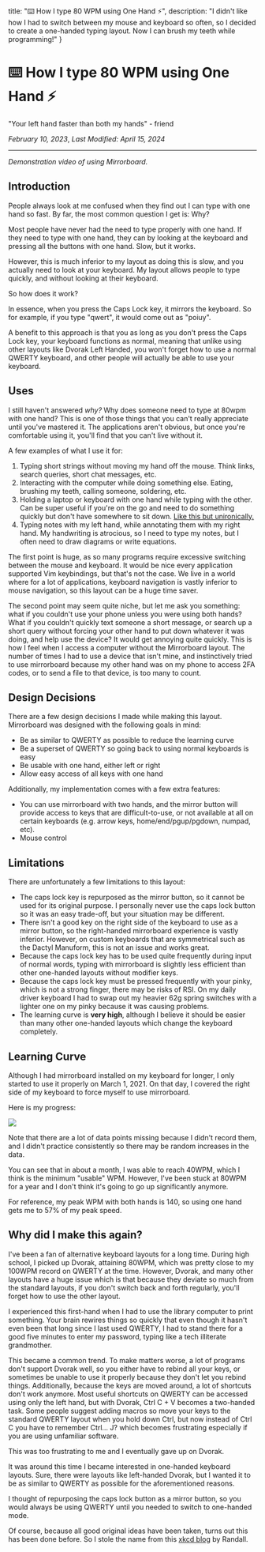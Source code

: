  title: "⌨️ How I type 80 WPM using One Hand ⚡",
  description: "I didn't like how I had to switch between my mouse and keyboard so often, so I decided to create a one-handed typing layout. Now I can brush my teeth while programming!"
}

# ⌨️ How I type 80 WPM using One Hand ⚡
"Your left hand faster than both my hands" - friend

*February 10, 2023*, *Last Modified: April 15, 2024*

----

<div className="relative" style={{ paddingBottom: "56.25%" }}>
  <MediaDisplay className="absolute p-4" link="https://www.youtube.com/embed/L4qHOcTEYSc" type="iframe" autoplay />
</div>

*Demonstration video of using Mirrorboard.*

## Introduction

People always look at me confused when they find out I can type with one hand so fast. By far, the most common question I get is: Why?

Most people have never had the need to type properly with one hand. If they need to type with one hand, they can by looking at the keyboard and pressing all the buttons with one hand. Slow, but it works.

However, this is much inferior to my layout as doing this is slow, and you actually need to look at your keyboard. My layout allows people to type quickly, and without looking at their keyboard.

So how does it work?

In essence, when you press the Caps Lock key, it mirrors the keyboard. So for example, if you type "qwert", it would come out as "poiuy".

A benefit to this approach is that you as long as you don't press the Caps Lock key, your keyboard functions as normal, meaning that unlike using other layouts like Dvorak Left Handed, you won't forget how to use a normal QWERTY keyboard, and other people will actually be able to use your keyboard.

## Uses

I still haven't answered *why?* Why does someone need to type at 80wpm with one hand? This is one of those things that you can't really appreciate until you've mastered it. The applications aren't obvious, but once you're comfortable using it, you'll find that you can't live without it.

A few examples of what I use it for:

1. Typing short strings without moving my hand off the mouse. Think links, search queries, short chat messages, etc.
2. Interacting with the computer while doing something else. Eating, brushing my teeth, calling someone, soldering, etc.
3. Holding a laptop or keyboard with one hand while typing with the other. Can be super useful if you're on the go and need to do something quickly but don't have somewhere to sit down. [Like this but unironically.](https://www.dreamstime.com/young-man-laptop-white-background-image153306931)
4. Typing notes with my left hand, while annotating them with my right hand. My handwriting is atrocious, so I need to type my notes, but I often need to draw diagrams or write equations.

The first point is huge, as so many programs require excessive switching between the mouse and keyboard. It would be nice every application supported Vim keybindings, but that's not the case. We live in a world where for a lot of applications, keyboard navigation is vastly inferior to mouse navigation, so this layout can be a huge time saver.

The second point may seem quite niche, but let me ask you something: what if you couldn't use your phone unless you were using both hands? What if you couldn't quickly text someone a short message, or search up a short query without forcing your other hand to put down whatever it was doing, and help use the device? It would get annoying quite quickly. This is how I feel when I access a computer without the Mirrorboard layout. The number of times I had to use a device that isn't mine, and instinctively tried to use mirrorboard because my other hand was on my phone to access 2FA codes, or to send a file to that device, is too many to count.

## Design Decisions

There are a few design decisions I made while making this layout. Mirrorboard was designed with the following goals in mind:

* Be as similar to QWERTY as possible to reduce the learning curve
* Be a superset of QWERTY so going back to using normal keyboards is easy
* Be usable with one hand, either left or right
* Allow easy access of all keys with one hand

Additionally, my implementation comes with a few extra features:
* You can use mirrorboard with two hands, and the mirror button will provide access to keys that are difficult-to-use, or not available at all on certain keyboards (e.g. arrow keys, home/end/pgup/pgdown, numpad, etc).
* Mouse control

## Limitations

There are unfortunately a few limitations to this layout:

* The caps lock key is repurposed as the mirror button, so it cannot be used for its original purpose. I personally never use the caps lock button so it was an easy trade-off, but your situation may be different.
* There isn't a good key on the right side of the keyboard to use as a mirror button, so the right-handed mirrorboard experience is vastly inferior. However, on custom keyboards that are symmetrical such as the Dactyl Manuform, this is not an issue and works great.
* Because the caps lock key has to be used quite frequently during input of normal words, typing with mirrorboard is slightly less efficient than other one-handed layouts without modifier keys.
* Because the caps lock key must be pressed frequently with your pinky, which is not a strong finger, there may be risks of RSI. On my daily driver keyboard I had to swap out my heavier 62g spring switches with a lighter one on my pinky because it was causing problems.
* The learning curve is **very high**, although I believe it should be easier than many other one-handed layouts which change the keyboard completely.

## Learning Curve

Although I had mirrorboard installed on my keyboard for longer, I only started to use it properly on March 1, 2021. On that day, I covered the right side of my keyboard to force myself to use mirrorboard.

Here is my progress:

![](https://i.imgur.com/pZ2ConE.png)

Note that there are a lot of data points missing because I didn't record them, and I didn't practice consistently so there may be random increases in the data.

You can see that in about a month, I was able to reach 40WPM, which I think is the minimum "usable" WPM. However, I've been stuck at 80WPM for a year and I don't think it's going to go up significantly anymore.

For reference, my peak WPM with both hands is 140, so using one hand gets me to 57% of my peak speed.

## Why did I make this again?

I've been a fan of alternative keyboard layouts for a long time. During high school, I picked up Dvorak, attaining 80WPM, which was pretty close to my 100WPM record on QWERTY at the time. However, Dvorak, and many other layouts have a huge issue which is that because they deviate so much from the standard layouts, if you don't switch back and forth regularly, you'll forget how to use the other layout.

I experienced this first-hand when I had to use the library computer to print something. Your brain rewires things so quickly that even though it hasn't even been that long since I last used QWERTY, I had to stand there for a good five minutes to enter my password, typing like a tech illiterate grandmother.

This became a common trend. To make matters worse, a lot of programs don't support Dvorak well, so you either have to rebind all your keys, or sometimes be unable to use it properly because they don't let you rebind things. Additionally, because the keys are moved around, a lot of shortcuts don't work anymore. Most useful shortcuts on QWERTY can be accessed using only the left hand, but with Dvorak, Ctrl C + V becomes a two-handed task. Some people suggest adding macros so move your keys to the standard QWERTY layout when you hold down Ctrl, but now instead of Ctrl C you have to remember Ctrl... J? which becomes frustrating especially if you are using unfamiliar software.

This was too frustrating to me and I eventually gave up on Dvorak.

It was around this time I became interested in one-handed keyboard layouts. Sure, there were layouts like left-handed Dvorak, but I wanted it to be as similar to QWERTY as possible for the aforementioned reasons.

I thought of repurposing the caps lock button as a mirror button, so you would always be using QWERTY until you needed to switch to one-handed mode.

Of course, because all good original ideas have been taken, turns out this has been done before. So I stole the name from this [xkcd blog](https://blog.xkcd.com/2007/08/14/mirrorboard-a-one-handed-keyboard-layout-for-the-lazy/) by Randall.